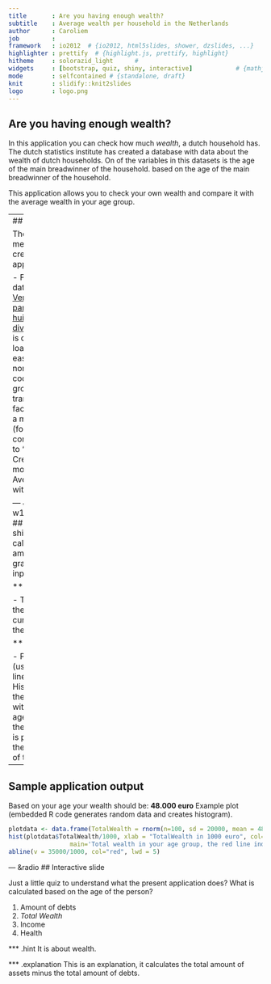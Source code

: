 ```yaml
---
title       : Are you having enough wealth?
subtitle    : Average wealth per household in the Netherlands
author      : Caroliem
job         : 
framework   : io2012  # {io2012, html5slides, shower, dzslides, ...}
highlighter : prettify  # {highlight.js, prettify, highlight}
hitheme     : solorazid_light      # 
widgets     : [bootstrap, quiz, shiny, interactive]            # {mathjax, quiz, bootstrap, shiny, interactive}
mode        : selfcontained # {standalone, draft}
knit        : slidify::knit2slides
logo        : logo.png
--- 
```


## Are you having enough wealth?

In this application you can check how much *wealth*, a dutch household has. 
The dutch statistics institute has created a database with data about the wealth of dutch households.
On of the variables in this datasets is the age of the main breadwinner of the household.
based on the age of the main breadwinner of the household.

This application allows you to check your own wealth and compare it with the average wealth in your age group.

---
## Methodology

The following method is used to create this application:

- From CBS the dataset [Vermogensklassen; particuliere huishoudens naar diverse kenmerken](Http://www.cbs.nl) is downloaded and loaded into R.
- For ease of use the non-descriptive code for age groups is transferred in a factor variable with a meaningful code (for example convert code 6102 to "25 - 30")
- Created a linear model predicting Average wealth with Age as input.

--- &twocol w1:40% w2:60%
## Application
The shiny [applicaton](https://caroliem.shinyapps.io/Shiny/) calculates an amount and plots a graph based on the input of the user:
 
*** =left
**Input:**

- The Age group of the user. 
- The current Wealth of the user.

*** =right
**Output:**
 
- Predicted wealth (using the created linear model)
- Histogram showing the total wealth within the selected age group
- Within the histogram a line is plotted showing the currrent wealth of the user. 

---  
## Sample application output
Based on your age your wealth should be: **48.000 euro**
Example plot (embedded R code generates random data and creates histogram).
```r
plotdata <- data.frame(TotalWealth = rnorm(n=100, sd = 20000, mean = 48000))
hist(plotdata$TotalWealth/1000, xlab = "TotalWealth in 1000 euro", col='lightblue',
                 main='Total wealth in your age group, the red line indicates your wealth') 
abline(v = 35000/1000, col="red", lwd = 5)
```

--- &radio
## Interactive slide

Just a little quiz to understand what the present application does?
What is calculated based on the age of the person?

1. Amount of debts
2. _Total Wealth_
3. Income
4. Health

*** .hint
It is about wealth.

*** .explanation
This is an explanation, it calculates the total amount of assets minus the total amount of debts.


